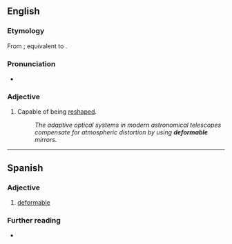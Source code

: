 {{also|déformable}}
==English==

===Etymology===
From {{bor|en|fr|déformable}}; equivalent to {{suffix|en|deform|able}}.

===Pronunciation===
* {{a|UK}} {{IPA|en|[dɪˈfɔːməbəɫ]}}

===Adjective===
{{en-adj}}

# Capable of being [[reshape]]d.
#: ''The adaptive optical systems in modern astronomical telescopes compensate for atmospheric distortion by using '''deformable''' mirrors.''

----

==Spanish==

===Adjective===
{{es-adj}}

# [[#English|deformable]]

===Further reading===
* {{R:DRAE}}